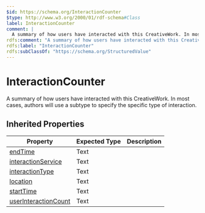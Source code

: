 ```yaml
---
$id: https://schema.org/InteractionCounter
$type: http://www.w3.org/2000/01/rdf-schema#Class
label: InteractionCounter
comment: |
  A summary of how users have interacted with this CreativeWork. In most cases, authors will use a subtype to specify the specific type of interaction.
rdfs:comment: "A summary of how users have interacted with this CreativeWork. In most cases, authors will use a subtype to specify the specific type of interaction."
rdfs:label: "InteractionCounter"
rdfs:subClassOf: "https://schema.org/StructuredValue"
---
```


# InteractionCounter

A summary of how users have interacted with this CreativeWork. In most cases, authors will use a subtype to specify the specific type of interaction.

## Inherited Properties

| Property | Expected Type | Description |
| --- | --- | --- |
| [endTime](https://schema.org/endTime) | Text |  |
| [interactionService](https://schema.org/interactionService) | Text |  |
| [interactionType](https://schema.org/interactionType) | Text |  |
| [location](https://schema.org/location) | Text |  |
| [startTime](https://schema.org/startTime) | Text |  |
| [userInteractionCount](https://schema.org/userInteractionCount) | Text |  |
